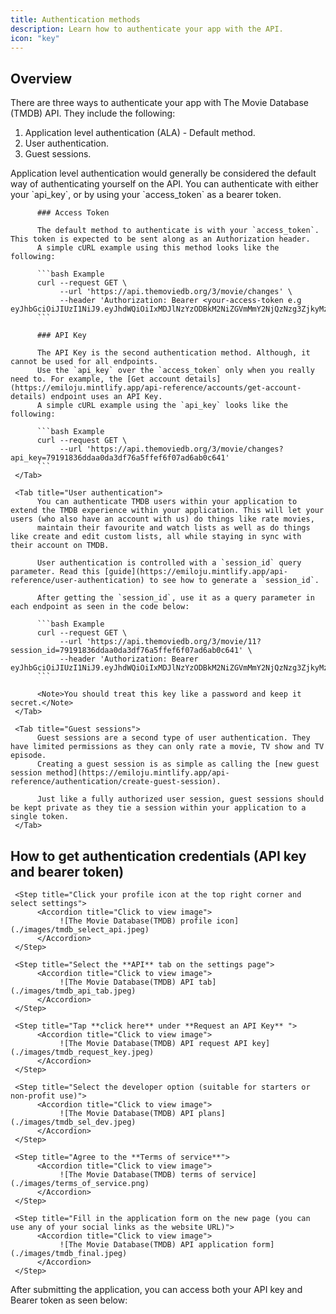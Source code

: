 ```yaml
---
title: Authentication methods
description: Learn how to authenticate your app with the API.
icon: "key"
---
```


## Overview

There are three ways to authenticate your app with The Movie Database (TMDB) API. They include the following:

1. Application level authentication (ALA) - Default method.
2. User authentication.
3. Guest sessions.


<Tabs>
     <Tab title="ALA">
          Application level authentication would generally be considered the default way of authenticating yourself on the API. 
          You can authenticate with either your `api_key`, or by using your `access_token` as a bearer token. 

          ### Access Token

          The default method to authenticate is with your `access_token`. This token is expected to be sent along as an Authorization header. 
          A simple cURL example using this method looks like the following:

          ```bash Example
          curl --request GET \
               --url 'https://api.themoviedb.org/3/movie/changes' \
               --header 'Authorization: Bearer <your-access-token e.g eyJhbGciOiJIUzI1NiJ9.eyJhdWQiOiIxMDJlNzYzODBkM2NiZGVmMmY2NjQzNzg3ZjkyMzZmYiIsIm5iZiI6MTczMzE3MDMzNi4yNDYsInN1YiI6IjY3NGUxNGEwMGU4M2U0YmUyNTJjZWQyZiIsInNjb3BlcyI6WyJhcGlfcmVhZCJdLCJ2ZXJzaW9uIjoxfQ.ZT61q1NoOlzVMBVMZJQ2sSZZQ7P7KZmtr8Vw19C0Ies>'
          ```

          ### API Key

          The API Key is the second authentication method. Although, it cannot be used for all endpoints. 
          Use the `api_key` over the `access_token` only when you really need to. For example, the [Get account details](https://emiloju.mintlify.app/api-reference/accounts/get-account-details) endpoint uses an API Key. 
          A simple cURL example using the `api_key` looks like the following:

          ```bash Example
          curl --request GET \
               --url 'https://api.themoviedb.org/3/movie/changes?api_key=79191836ddaa0da3df76a5ffef6f07ad6ab0c641' 
          ```
     </Tab>

     <Tab title="User authentication">
          You can authenticate TMDB users within your application to extend the TMDB experience within your application. This will let your users (who also have an account with us) do things like rate movies, 
          maintain their favourite and watch lists as well as do things like create and edit custom lists, all while staying in sync with their account on TMDB. 

          User authentication is controlled with a `session_id` query parameter. Read this [guide](https://emiloju.mintlify.app/api-reference/user-authentication) to see how to generate a `session_id`.

          After getting the `session_id`, use it as a query parameter in each endpoint as seen in the code below:

          ```bash Example
          curl --request GET \
               --url 'https://api.themoviedb.org/3/movie/11?session_id=79191836ddaa0da3df76a5ffef6f07ad6ab0c641' \
               --header 'Authorization: Bearer eyJhbGciOiJIUzI1NiJ9.eyJhdWQiOiIxMDJlNzYzODBkM2NiZGVmMmY2NjQzNzg3ZjkyMzZmYiIsIm5iZiI6MTczMzE3MDMzNi4yNDYsInN1YiI6IjY3NGUxNGEwMGU4M2U0YmUyNTJjZWQyZiIsInNjb3BlcyI6WyJhcGlfcmVhZCJdLCJ2ZXJzaW9uIjoxfQ.ZT61q1NoOlzVMBVMZJQ2sSZZQ7P7KZmtr8Vw19C0Ies'
          ```

          <Note>You should treat this key like a password and keep it secret.</Note>
     </Tab>

     <Tab title="Guest sessions">
          Guest sessions are a second type of user authentication. They have limited permissions as they can only rate a movie, TV show and TV episode. 
          Creating a guest session is as simple as calling the [new guest session method](https://emiloju.mintlify.app/api-reference/authentication/create-guest-session).

          Just like a fully authorized user session, guest sessions should be kept private as they tie a session within your application to a single token. 
     </Tab>
</Tabs>


## How to get authentication credentials (API key and bearer token)

<Steps>
     <Step title="[Create](https://www.themoviedb.org/signup) a TMDB account/[Login](https://www.themoviedb.org/login) to your TMDB dashboard">
     </Step>

     <Step title="Click your profile icon at the top right corner and select settings">
          <Accordion title="Click to view image">
               ![The Movie Database(TMDB) profile icon](./images/tmdb_select_api.jpeg)
          </Accordion>
     </Step>

     <Step title="Select the **API** tab on the settings page">
          <Accordion title="Click to view image">
               ![The Movie Database(TMDB) API tab](./images/tmdb_api_tab.jpeg)
          </Accordion>
     </Step>

     <Step title="Tap **click here** under **Request an API Key** ">
          <Accordion title="Click to view image">
               ![The Movie Database(TMDB) API request API key](./images/tmdb_request_key.jpeg)
          </Accordion>
     </Step>

     <Step title="Select the developer option (suitable for starters or non-profit use)">
          <Accordion title="Click to view image">
               ![The Movie Database(TMDB) API plans](./images/tmdb_sel_dev.jpeg)
          </Accordion>
     </Step>

     <Step title="Agree to the **Terms of service**">
          <Accordion title="Click to view image">
               ![The Movie Database(TMDB) terms of service](./images/terms_of_service.png)
          </Accordion>
     </Step>

     <Step title="Fill in the application form on the new page (you can use any of your social links as the website URL)">
          <Accordion title="Click to view image">
               ![The Movie Database(TMDB) API application form](./images/tmdb_final.jpeg)
          </Accordion>
     </Step>
</Steps>



After submitting the application, you can access both your API key and Bearer token as seen below:
